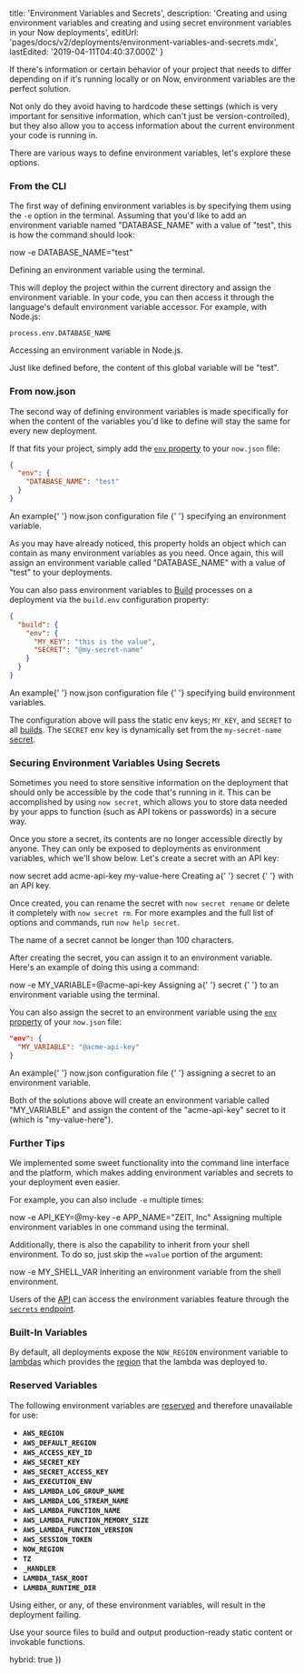 
  title: 'Environment Variables and Secrets',
  description:
    'Creating and using environment variables and creating and using secret environment variables in your Now deployments',
  editUrl: 'pages/docs/v2/deployments/environment-variables-and-secrets.mdx',
  lastEdited: '2019-04-11T04:40:37.000Z'
}

If there's information or certain behavior of your project that needs to differ depending on if it's running locally or on Now, environment variables are the perfect solution.

Not only do they avoid having to hardcode these settings (which is very important for sensitive information, which can't just be version-controlled), but they also allow you to access information about the current environment your code is running in.

There are various ways to define environment variables, let's explore these options.

### From the CLI

The first way of defining environment variables is by specifying them using the `-e` option in the terminal. Assuming that you'd like to add an environment variable named "DATABASE_NAME" with a value of "test", this is how the command should look:

<TerminalInput>now -e DATABASE_NAME="test"</TerminalInput>

<Caption>Defining an environment variable using the terminal.</Caption>

This will deploy the project within the current directory and assign the environment variable. In your code, you can then access it through the language's default environment variable accessor. For example, with Node.js:

```
process.env.DATABASE_NAME
```

<Caption>Accessing an environment variable in Node.js.</Caption>

Just like defined before, the content of this global variable will be "test".

### From now.json

The second way of defining environment variables is made specifically for when the content of the variables you'd like to define will stay the same for every new deployment.

If that fits your project, simply add the [`env` property](/docs/v2/deployments/configuration#env) to your `now.json` file:

```json
{
  "env": {
    "DATABASE_NAME": "test"
  }
}
```

<Caption>
  An example{' '}
  <GenericLink href="/docs/v2/deployments/configuration">
    <InlineCode>now.json</InlineCode> configuration file
  </GenericLink>{' '}
  specifying an environment variable.
</Caption>

As you may have already noticed, this property holds an object which can contain as many environment variables as you need. Once again, this will assign an environment variable called "DATABASE_NAME" with a value of "test" to your deployments.

You can also pass environment variables to [Build](/docs/v2/deployments/builds/) processes on a deployment via the `build.env` configuration property:

```json
{
  "build": {
    "env": {
      "MY_KEY": "this is the value",
      "SECRET": "@my-secret-name"
    }
  }
}
```

<Caption>
  An example{' '}
  <GenericLink href="/docs/v2/deployments/configuration">
    <InlineCode>now.json</InlineCode> configuration file
  </GenericLink>{' '}
  specifying <P.B>build</P.B> environment variables.
</Caption>

The configuration above will pass the static env keys; `MY_KEY`, and `SECRET` to all [builds](/docs/v2/deployments/builds/). The `SECRET` env key is dynamically set from the `my-secret-name` [secret](#securing-environment-variables-using-secrets).

### Securing Environment Variables Using Secrets

Sometimes you need to store sensitive information on the deployment that should only be accessible by the code that's running in it. This can be accomplished by using `now secret`, which allows you to store data needed by your apps to function (such as API tokens or passwords) in a secure way.

Once you store a secret, its contents are no longer accessible directly by anyone. They can only be exposed to deployments as environment variables, which we'll show below.
Let's create a secret with an API key:

<TerminalInput>
  <P.B>now secret add</P.B> acme-api-key my-value-here
</TerminalInput>

<Caption>
  Creating a{' '}
  <GenericLink href="#securing-environment-variables-using-secrets">
    secret
  </GenericLink>{' '}
  with an API key.
</Caption>

Once created, you can rename the secret with `now secret rename` or delete it completely with `now secret rm`. For more examples and the full list of options and commands, run `now help secret`.

<Note>The name of a secret cannot be longer than 100 characters.</Note>

After creating the secret, you can assign it to an environment variable. Here's an example of doing this using a command:

<TerminalInput>
  now -e <P.B>MY_VARIABLE=@acme-api-key</P.B>
</TerminalInput>

<Caption>
  Assigning a{' '}
  <GenericLink href="#securing-environment-variables-using-secrets">
    secret
  </GenericLink>{' '}
  to an environment variable using the terminal.
</Caption>

You can also assign the secret to an environment variable using the [`env` property](/docs/v2/deployments/configuration#env) of your `now.json` file:

```json
"env": {
  "MY_VARIABLE": "@acme-api-key"
}
```

<Caption>
  An example{' '}
  <GenericLink href="/docs/v2/deployments/configuration">
    <InlineCode>now.json</InlineCode> configuration file
  </GenericLink>{' '}
  assigning a secret to an environment variable.
</Caption>

Both of the solutions above will create an environment variable called "MY_VARIABLE" and assign the content of the "acme-api-key" secret to it (which is "my-value-here").

### Further Tips

We implemented some sweet functionality into the command line interface and the platform, which makes adding environment variables and secrets to your deployment even easier.

For example, you can also include `-e` multiple times:

<TerminalInput>
  now <P.B>-e</P.B> API_KEY=@my-key <P.B>-e</P.B> APP_NAME="ZEIT, Inc"
</TerminalInput>

<Caption>
  Assigning multiple environment variables in one command using the terminal.
</Caption>

Additionally, there is also the capability to inherit from your shell environment. To do so, just skip the `=value` portion of the argument:

<TerminalInput>
  now -e <P.B>MY_SHELL_VAR</P.B>
</TerminalInput>

<Caption>
  Inheriting an environment variable from the shell environment.
</Caption>

Users of the [API](/docs/api) can access the environment variables feature through the [`secrets` endpoint](/docs/api/v2#endpoints/secrets).

### Built-In Variables

By default, all deployments expose the `NOW_REGION` environment variable to [lambdas](/docs/v2/deployments/concepts/lambdas) which provides the [region](/docs/v2/platform/regions-and-providers/) that the lambda was deployed to.

### Reserved Variables

The following environment variables are [reserved](https://docs.aws.amazon.com/lambda/latest/dg/current-supported-versions.html#lambda-environment-variables) and therefore unavailable for use:

- **`AWS_REGION`**
- **`AWS_DEFAULT_REGION`**
- **`AWS_ACCESS_KEY_ID`**
- **`AWS_SECRET_KEY`**
- **`AWS_SECRET_ACCESS_KEY`**
- **`AWS_EXECUTION_ENV`**
- **`AWS_LAMBDA_LOG_GROUP_NAME`**
- **`AWS_LAMBDA_LOG_STREAM_NAME`**
- **`AWS_LAMBDA_FUNCTION_NAME`**
- **`AWS_LAMBDA_FUNCTION_MEMORY_SIZE`**
- **`AWS_LAMBDA_FUNCTION_VERSION`**
- **`AWS_SESSION_TOKEN`**
- **`NOW_REGION`**
- **`TZ`**
- **`_HANDLER`**
- **`LAMBDA_TASK_ROOT`**
- **`LAMBDA_RUNTIME_DIR`**

Using either, or any, of these environment variables, will result in the deployment failing.

<Card title="Read Next: Builds" href="/docs/v2/deployments/builds">
  Use your source files to build and output production-ready static content or
  invokable functions.
</Card>

  hybrid: true
})
